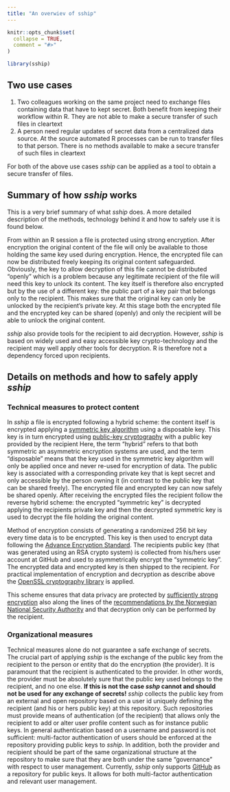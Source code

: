 ```yaml
---
title: "An overwiev of sship"
---
```


```r
knitr::opts_chunk$set(
  collapse = TRUE,
  comment = "#>"
)
```

```r
library(sship)
```

## Two use cases
1. Two colleagues working on the same project need to exchange files containing data that have to kept secret. Both benefit from keeping their workflow within R. They are not able to make a secure transfer of such files in cleartext
1. A person need regular updates of secret data from a centralized data source. At the source automated R processes can be run to transfer files to that person. There is no methods available to make a secure transfer of such files in cleartext

For both of the above use cases _sship_ can be applied as a tool to obtain a secure transfer of files.

## Summary of how _sship_ works
This is a very brief summary of what _sship_ does. A more detailed description of the methods, technology behind it and how to safely use it is found below.

From within an R session a file is protected using strong encryption. After encryption the original content of the file will only be available to those holding the same key used during encryption. Hence, the encrypted file can now be distributed freely keeping its original content safeguarded. Obviously, the key to allow decryption of this file cannot be distributed "openly" which is a problem because any legitimate recipient of the file will need this key to unlock its content. The key itself is therefore also encrypted but by the use of a different key: the public part of a key pair that belongs only to the recipient. This makes sure that the original key can only be unlocked by the recipient's private key. At this stage both the encrypted file and the encrypted key can be shared (openly) and only the recipient will be able to unlock the original content.

_sship_ also provide tools for the recipient to aid decryption. However, _sship_ is based on widely used and easy accessible key crypto-technology and the recipient may well apply other tools for decryption. R is therefore not a dependency forced upon recipients.

## Details on methods and how to safely apply _sship_

### <a name="tech"></a>Technical measures to protect content
In _sship_ a file is encrypted following a hybrid scheme: the content itself is encrypted applying a
[symmetric key algorithm](https://en.wikipedia.org/wiki/Symmetric-key_algorithm)
using a disposable key. This key is in turn encrypted using
[public-key cryptography](https://en.wikipedia.org/wiki/Public-key_cryptography)
with a public key provided by the recipient Here, the term
"hybrid" refers to that both symmetric an asymmetric encryption systems are
used, and the term
"disposable" means that the key used in the symmetric key algorithm will
only be applied once and never re-used for encryption of data. The public key is
associated with a corresponding private key that is kept secret and only
accessible by the person owning it (in contrast to the public key that can be
shared freely). The encrypted file and encrypted key can now safely be shared openly. After receiving the encrypted files the
recipient follow the reverse hybrid scheme: the encrypted "symmetric key" is
decrypted applying the recipients private key and then the decrypted
symmetric key is used to decrypt the file holding the original content.

Method of encryption consists of generating a randomized 256 bit key every time
data is to be encrypted. This key is then used to encrypt data following the
[Advance Encryption Standard](https://en.wikipedia.org/wiki/Advanced_Encryption_Standard).
The recipients public key (that was generated using an RSA crypto system) is collected from his/hers user account
at GitHub and used to asymmetrically encrypt the "symmetric key". The
encrypted data and encrypted key is then shipped to the recipient. For
practical implementation of encryption and decryption as describe above the
[OpenSSL cryptography library](https://www.openssl.org/) is applied.

This scheme ensures that data privacy are protected by [sufficiently strong
encryption](https://www.keylength.com/) also along the lines of the
[recommendations by the Norwegian National Security Authority](https://www.nsm.stat.no/globalassets/dokumenter/veiledninger/systemteknisk-sikkerhet/nsm-cryptographic-recommendations-juli19.pdf)
and that decryption only can be performed by the recipient.

### Organizational measures
Technical measures alone do not guarantee a safe exchange of secrets. The crucial part of applying _sship_ is the exchange of the public key from the recipient to the person or entity that do the encryption (the provider). It is paramount that the recipient is authenticated to the provider. In other words, the provider must be absolutely sure that the public key used belongs to the recipient, and no one else. **If this is not the case _sshp_ cannot and should not be used for any exchange of secrets!** _sship_ collects the public key from an external and open repository based on a user id uniquely defining the recipient (and his or hers public key) at this repository. Such repositories must provide means of authentication (of the recipient) that allows only the recipient to add or alter user profile content such as for instance public keys. In general authentication based on a username and password is not sufficient: multi-factor authentication of users should be enforced at the repository providing public keys to _sship_. In addition, both the provider and recipient should be part of the same organizational structure at the repository to make sure that they are both under the same "governance" with respect to user management. Currently, _sship_ only supports [GitHub](https://github.com) as a repository for public keys. It allows for both multi-factor authentication and relevant user management.
